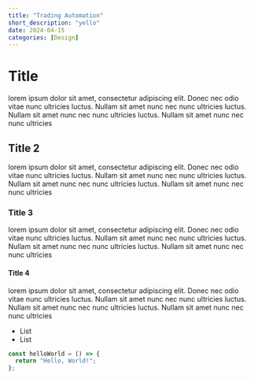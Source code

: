 ```yaml
---
title: "Trading Automation"
short_description: "yello"
date: 2024-04-15
categories: [Design]
---
```


# Title

lorem ipsum dolor sit amet, consectetur adipiscing elit. Donec nec odio vitae
nunc ultricies luctus. Nullam sit amet nunc nec nunc ultricies luctus. Nullam sit
amet nunc nec nunc ultricies luctus. Nullam sit amet nunc nec nunc ultricies

## Title 2

lorem ipsum dolor sit amet, consectetur adipiscing elit. Donec nec odio vitae
nunc ultricies luctus. Nullam sit amet nunc nec nunc ultricies luctus. Nullam sit
amet nunc nec nunc ultricies luctus. Nullam sit amet nunc nec nunc ultricies

### Title 3

lorem ipsum dolor sit amet, consectetur adipiscing elit. Donec nec odio vitae
nunc ultricies luctus. Nullam sit amet nunc nec nunc ultricies luctus. Nullam sit
amet nunc nec nunc ultricies luctus. Nullam sit amet nunc nec nunc ultricies

#### Title 4

lorem ipsum dolor sit amet, consectetur adipiscing elit. Donec nec odio vitae
nunc ultricies luctus. Nullam sit amet nunc nec nunc ultricies luctus. Nullam sit
amet nunc nec nunc ultricies luctus. Nullam sit amet nunc nec nunc ultricies

- List
- List

```js
const helloWorld = () => {
  return "Hello, World!";
};
```
